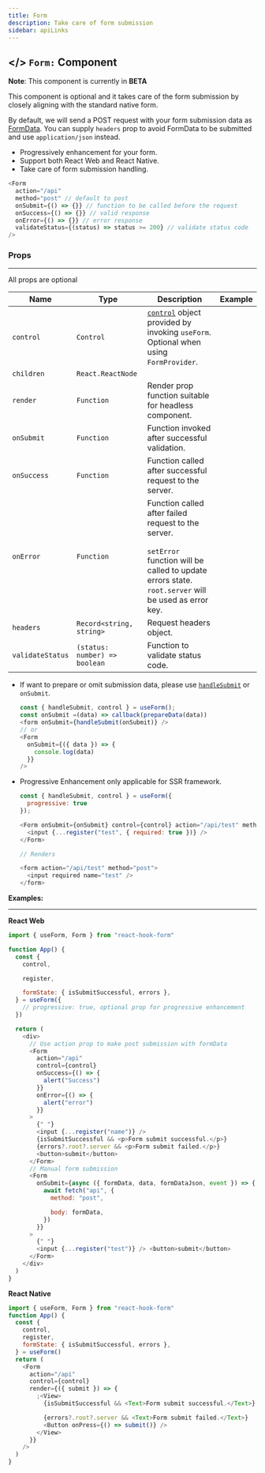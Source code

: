 ```yaml
---
title: Form
description: Take care of form submission
sidebar: apiLinks
---
```


## \</> `Form:` <TypeText>Component</TypeText>

**Note**: This component is currently in **BETA**

This component is optional and it takes care of the form submission by closely aligning with the standard native form.

By default, we will send a POST request with your form submission data as [FormData](https://developer.mozilla.org/en-US/docs/Web/API/FormData). You can supply `headers` prop to avoid FormData to be submitted and use `application/json` instead.

- Progressively enhancement for your form.
- Support both React Web and React Native.
- Take care of form submission handling.

```javascript
<Form
  action="/api"
  method="post" // default to post
  onSubmit={() => {}} // function to be called before the request
  onSuccess={() => {}} // valid response
  onError={() => {}} // error response
  validateStatus={(status) => status >= 200} // validate status code
/>
```

### Props

---

All props are optional

| Name             | Type                                               | Description                                                                                                                                                      | Example                                                                                                            |
| ---------------- | -------------------------------------------------- | ---------------------------------------------------------------------------------------------------------------------------------------------------------------- | ------------------------------------------------------------------------------------------------------------------ |
| `control`        | <TypeText>`Control`</TypeText>                     | [`control`](/docs/useform/control) object provided by invoking `useForm`. Optional when using `FormProvider`.                                                    | <CodeArea withOutCopy rawData="<Form control={control} />"/>                                                       |
| `children`       | <TypeText>`React.ReactNode`</TypeText>             |                                                                                                                                                                  |
| `render`         | <TypeText>`Function`</TypeText>                    | Render prop function suitable for headless component.                                                                                                            | <CodeArea withOutCopy rawData="<Form render={({ submit }) => <View/>} />" />                                       |
| `onSubmit`       | <TypeText>`Function`</TypeText>                    | Function invoked after successful validation.                                                                                                                    | <CodeArea withOutCopy rawData="<Form onSubmit={({ data }) => mutation(data)} />"/>                                 |
| `onSuccess`      | <TypeText>`Function`</TypeText>                    | Function called after successful request to the server.                                                                                                          | <CodeArea withOutCopy rawData="<Form onSuccess={({ response }) => {}} />" />                                       |
| `onError`        | <TypeText>`Function`</TypeText>                    | Function called after failed request to the server.<br/><br/>`setError` function will be called to update errors state. `root.server` will be used as error key. | <CodeArea withOutCopy rawData="<Form onError={({ response }) => {}} />" />                                         |
| `headers`        | <TypeText>`Record<string, string>`</TypeText>      | Request headers object.                                                                                                                                          | <CodeArea withOutCopy rawData="<Form headers={{ accessToken:  'xxx', 'Content-Type':  'application/json'  }} />"/> |
| `validateStatus` | <TypeText>`(status: number) => boolean`</TypeText> | Function to validate status code.                                                                                                                                | <CodeArea withOutCopy rawData="<Form validateStatus={status => status === 200} />" />                              |

<Admonition type="important" title="Rules">

- If want to prepare or omit submission data, please use [`handleSubmit`](/docs/useform/handlesubmit) or `onSubmit`.
  ```javascript
  const { handleSubmit, control } = useForm();
  const onSubmit =(data) => callback(prepareData(data))
  <form onSubmit={handleSubmit(onSubmit)} />
  // or
  <Form
    onSubmit={({ data }) => {
      console.log(data)
    }}
  />
  ```
- Progressive Enhancement only applicable for SSR framework.

  ```javascript
  const { handleSubmit, control } = useForm({
    progressive: true
  });

  <Form onSubmit={onSubmit} control={control} action="/api/test" method="post">
    <input {...register("test", { required: true })} />
  </Form>

  // Renders

  <form action="/api/test" method="post">
    <input required name="test" />
  </form>
  ```

</Admonition>
 
**Examples:**

---

**React Web**

```javascript copy
import { useForm, Form } from "react-hook-form"

function App() {
  const {
    control,

    register,

    formState: { isSubmitSuccessful, errors },
  } = useForm({
    // progressive: true, optional prop for progressive enhancement
  })

  return (
    <div>
      // Use action prop to make post submission with formData
      <Form
        action="/api"
        control={control}
        onSuccess={() => {
          alert("Success")
        }}
        onError={() => {
          alert("error")
        }}
      >
        {" "}
        <input {...register("name")} />
        {isSubmitSuccessful && <p>Form submit successful.</p>}
        {errors?.root?.server && <p>Form submit failed.</p>}
        <button>submit</button>
      </Form>
      // Manual form submission
      <Form
        onSubmit={async ({ formData, data, formDataJson, event }) => {
          await fetch("api", {
            method: "post",

            body: formData,
          })
        }}
      >
        {" "}
        <input {...register("test")} /> <button>submit</button>
      </Form>
    </div>
  )
}
```

**React Native**

```javascript copy
import { useForm, Form } from "react-hook-form"
function App() {
  const {
    control,
    register,
    formState: { isSubmitSuccessful, errors },
  } = useForm()
  return (
    <Form
      action="/api"
      control={control}
      render={({ submit }) => {
        ;<View>
          {isSubmitSuccessful && <Text>Form submit successful.</Text>}

          {errors?.root?.server && <Text>Form submit failed.</Text>}
          <Button onPress={() => submit()} />
        </View>
      }}
    />
  )
}
```
